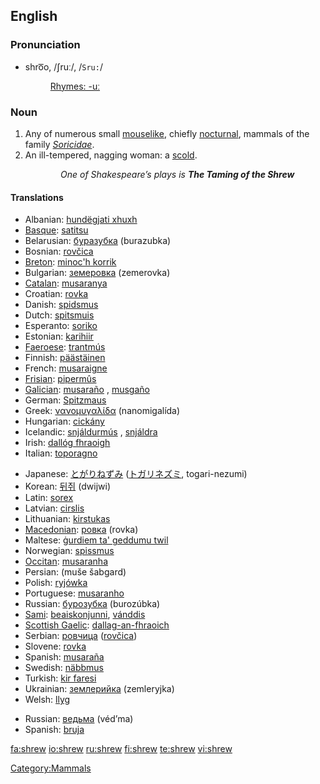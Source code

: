 ==English==

===Pronunciation===
*shro͞o, /ʃruː/, /<tt>Sru:</tt>/
*:[[Rhymes:English:-uː|Rhymes: -uː]]

===Noun===
{{en-noun}}

# Any of numerous small [[mouselike]], chiefly [[nocturnal]], mammals of the family ''[[Soricidae]]''.
# An ill-tempered, nagging woman: a [[scold]].
::''One of Shakespeare’s plays is '''The Taming of the Shrew'''''

====Translations====
{{trans-top|animal}}
*Albanian: [[hundëgjati xhuxh]] {{g|Albanian}}
*[[Basque]]: [[satitsu]]
*Belarusian: [[буразубка]] (burazubka) {{f}}
*Bosnian: [[rovčica]] {{f}}
*[[Breton]]: [[minoc'h korrik]]
*Bulgarian: [[земеровка]] (zemerovka) {{f}}
*[[Catalan]]: [[musaranya]] {{f}}
*Croatian: [[rovka]] {{f}}
*Danish: [[spidsmus]] {{c}}
*Dutch: [[spitsmuis]] {{f}}
*Esperanto: [[soriko]]
*Estonian: [[karihiir]]
*[[Faeroese]]: [[trantmús]] {{f}}
*Finnish: [[päästäinen]]
*French: [[musaraigne]] {{f}}
*[[Frisian]]: [[pipermûs]] {{f}}
*[[Galician]]: [[musaraño]] {{m}}, [[musgaño]] {{m}}
*German: [[Spitzmaus]] {{f}}
*Greek: [[νανομυγαλίδα]] (nanomigalída) {{f}}
*Hungarian: [[cickány]]
*Icelandic: [[snjáldurmús]] {{f}}, [[snjáldra]] {{f}}
*Irish: [[dallóg fhraoigh]] {{g|Irish}}
*Italian: [[toporagno]] {{m}}
{{trans-mid}}
*Japanese: [[とがりねずみ]] ([[トガリネズミ]], togari-nezumi)
*Korean: [[뒤쥐]] (dwijwi)
*Latin: [[sorex]] {{m}}
*Latvian: [[cirslis]] {{g|Latvian}}
*Lithuanian: [[kirstukas]] {{g|Lithuanian}}
*[[Macedonian]]: [[ровка]] (rovka) {{f}}
*Maltese: [[ġurdiem ta' geddumu twil]] {{m}}
*Norwegian: [[spissmus]] {{c}}
*[[Occitan]]: [[musaranha]] {{f}}
*Persian: {{FAchar|[[موش شبگرد]]}} (muše šabgard)
*Polish: [[ryjówka]] {{f}}
*Portuguese: [[musaranho]] {{m}}
*Russian: [[бурозубка]] (burozúbka) {{f}}
*[[Sami]]: [[beaiskonjunni]], [[vánddis]]
*[[Scottish Gaelic]]: [[dallag-an-fhraoich]] {{f}} {{g|Scottish Gaelic}}
*Serbian: [[ровчица]] ([[rovčica]]) {{f}}
*Slovene: [[rovka]] {{f}}
*Spanish: [[musaraña]] {{f}}
*Swedish: [[näbbmus]] {{c}}
*Turkish: [[kir faresi]]
*Ukrainian: [[землерийка]] (zemleryjka) {{f}}
*Welsh: [[llyg]] {{f}}
{{trans-bottom}}

{{trans-top|woman}}
*Russian: [[ведьма]] (véd’ma) {{f}}
*Spanish: [[bruja]] {{f}}
{{trans-mid}}
{{trans-bottom}}

[[Category:Mammals]]

[[fa:shrew]]
[[io:shrew]]
[[ru:shrew]]
[[fi:shrew]]
[[te:shrew]]
[[vi:shrew]]